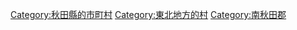 {{Commonscat|Ogata, Akita}}
{{Catmore}}

{{DEFAULTSORT:Ogata}}
[[Category:秋田縣的市町村|Category:秋田縣的市町村]]
[[Category:東北地方的村|Category:東北地方的村]]
[[Category:南秋田郡|Category:南秋田郡]]
